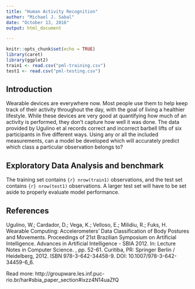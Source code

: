 ```yaml
---
title: "Human Activity Recognition"
author: "Michael J. Sabal"
date: "October 13, 2016"
output: html_document

---
```


```r
knitr::opts_chunk$set(echo = TRUE)
library(caret)
library(ggplot2)
train1 <- read.csv("pml-training.csv")
test1 <- read.csv("pml-testing.csv")
```

## Introduction  

Wearable devices are everywhere now.  Most people use them to help keep track of their activity throughout the day, with the goal of living a healthier lifestyle.  While these devices are very good at quantifying how much of an activity is performed, they don't capture how well it was done.  The data provided by Ugulino et al records correct and incorrect barbell lifts of six participants in five different ways.  Using any or all the included measurements, can a model be developed which will accurately predict which class a particular observation belongs to?

## Exploratory Data Analysis and benchmark

The training set contains `{r} nrow(train1)` observations, and the test set contains `{r} nrow(test1)` observations.  A larger test set will have to be set aside to properly evaluate model performance.

## References

Ugulino, W.; Cardador, D.; Vega, K.; Velloso, E.; Milidiu, R.; Fuks, H. Wearable Computing: Accelerometers' Data Classification of Body Postures and Movements. Proceedings of 21st Brazilian Symposium on Artificial Intelligence. Advances in Artificial Intelligence - SBIA 2012. In: Lecture Notes in Computer Science. , pp. 52-61. Curitiba, PR: Springer Berlin / Heidelberg, 2012. ISBN 978-3-642-34458-9. DOI: 10.1007/978-3-642-34459-6_6.

Read more: http://groupware.les.inf.puc-rio.br/har#sbia_paper_section#ixzz4N14uaZfQ

